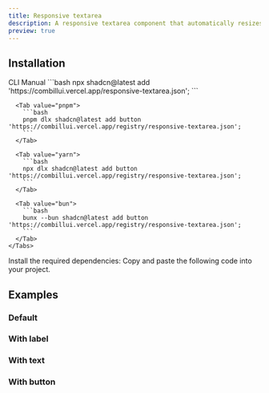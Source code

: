 ```yaml
---
title: Responsive textarea
description: A responsive textarea component that automatically resizes as you type.
preview: true
---
```


<ComponentTabs name='responsive-textarea-default' />

## Installation

<ShadcnTabs defaultValue='cli'>
  <TabsList >
    <TabsTrigger  value='cli'>
      CLI
    </TabsTrigger>
    <TabsTrigger  value='manual'>
      Manual
    </TabsTrigger>
  </TabsList>

  <TabsContent  value='cli'>
    <Tabs items={["npm", "pnpm", "yarn", "bun"]}>
      <Tab value="npm">
        ```bash
        npx shadcn@latest add 'https://combillui.vercel.app/responsive-textarea.json';
        ```
      </Tab>
      
      <Tab value="pnpm">
        ```bash 
        pnpm dlx shadcn@latest add button 'https://combillui.vercel.app/registry/responsive-textarea.json';
        ```
      </Tab>

      <Tab value="yarn">
        ```bash
        npx dlx shadcn@latest add button 'https://combillui.vercel.app/registry/responsive-textarea.json';
        ```
      </Tab>

      <Tab value="bun">
        ```bash
        bunx --bun shadcn@latest add button 'https://combillui.vercel.app/registry/responsive-textarea.json';
        ```
      </Tab>
    </Tabs>

  </TabsContent>
  <TabsContent  value='manual'>
    <Steps>
      <Step>
        Install the required dependencies:
      </Step>
      <Step>
        Copy and paste the following code into your project.
        <ComponentSource name="responsive-textarea" />
      </Step>
    </Steps>
  </TabsContent>
</ShadcnTabs>

## Examples

### Default

<ComponentTabs name='responsive-textarea-default' />

### With label

<ComponentTabs name='responsive-textarea-with-label' />

### With text

<ComponentTabs name='responsive-textarea-with-text' />

### With button

<ComponentTabs name='responsive-textarea-with-button' />
